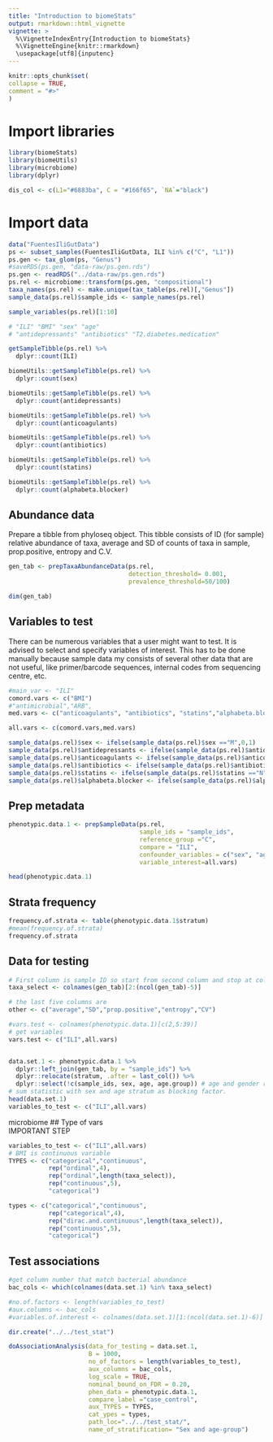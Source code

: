 ```yaml
---
title: "Introduction to biomeStats"
output: rmarkdown::html_vignette
vignette: >
  %\VignetteIndexEntry{Introduction to biomeStats}
  %\VignetteEngine{knitr::rmarkdown}
  \usepackage[utf8]{inputenc}
---
```

  
```r
knitr::opts_chunk$set(
collapse = TRUE,
comment = "#>"
)
```

# Import libraries  

```r
library(biomeStats)
library(biomeUtils)
library(microbiome)
library(dplyr)
```


```r
dis_col <- c(L1="#6883ba", C = "#166f65", `NA`="black") 
```

# Import data  
```r
data("FuentesIliGutData")
ps <- subset_samples(FuentesIliGutData, ILI %in% c("C", "L1"))
ps.gen <- tax_glom(ps, "Genus")
#saveRDS(ps.gen, "data-raw/ps.gen.rds")
ps.gen <- readRDS("../data-raw/ps.gen.rds")
ps.rel <- microbiome::transform(ps.gen, "compositional")
taxa_names(ps.rel) <- make.unique(tax_table(ps.rel)[,"Genus"])
sample_data(ps.rel)$sample_ids <- sample_names(ps.rel)

```

```r
sample_variables(ps.rel)[1:10]

# "ILI" "BMI" "sex" "age"
# "antidepressants" "antibiotics" "T2.diabetes.medication"
```


```r
getSampleTibble(ps.rel) %>% 
  dplyr::count(ILI)
```

```r

biomeUtils::getSampleTibble(ps.rel) %>% 
  dplyr::count(sex)

biomeUtils::getSampleTibble(ps.rel) %>% 
  dplyr::count(antidepressants)

biomeUtils::getSampleTibble(ps.rel) %>% 
  dplyr::count(anticoagulants)

biomeUtils::getSampleTibble(ps.rel) %>% 
  dplyr::count(antibiotics)

biomeUtils::getSampleTibble(ps.rel) %>% 
  dplyr::count(statins)

biomeUtils::getSampleTibble(ps.rel) %>% 
  dplyr::count(alphabeta.blocker)

```

## Abundance data  

Prepare a tibble from phyloseq object. This tibble consists of ID (for sample) relative abundance of taxa, average and SD of counts of taxa in sample, prop.positive, entropy and C.V.                      

```r

gen_tab <- prepTaxaAbundanceData(ps.rel,
                                 detection_threshold= 0.001,
                                 prevalence_threshold=50/100)

dim(gen_tab)
```

## Variables to test   

There can be numerous variables that a user might want to test. It is advised to select and specify variables of interest. This has to be done manually because sample data my consists of several other data that are not useful, like primer/barcode sequences, internal codes from sequencing centre, etc.  

```r

#main_var <- "ILI"
comord.vars <- c("BMI")
#"antimicrobial","ARB",
med.vars <- c("anticoagulants", "antibiotics", "statins","alphabeta.blocker")

all.vars <- c(comord.vars,med.vars)
```

```r

sample_data(ps.rel)$sex <- ifelse(sample_data(ps.rel)$sex =="M",0,1)
sample_data(ps.rel)$antidepressants <- ifelse(sample_data(ps.rel)$antidepressants =="N",0,1)
sample_data(ps.rel)$anticoagulants <- ifelse(sample_data(ps.rel)$anticoagulants =="N",0,1)
sample_data(ps.rel)$antibiotics <- ifelse(sample_data(ps.rel)$antibiotics =="N",0,1)
sample_data(ps.rel)$statins <- ifelse(sample_data(ps.rel)$statins =="N",0,1)
sample_data(ps.rel)$alphabeta.blocker <- ifelse(sample_data(ps.rel)$alphabeta.blocker =="N",0,1)

```

## Prep metadata  

```r

phenotypic.data.1 <- prepSampleData(ps.rel,
                                    sample_ids = "sample_ids",
                                    reference_group ="C",
                                    compare = "ILI",
                                    confounder_variables = c("sex", "age"),
                                    variable_interest=all.vars)

head(phenotypic.data.1)

```
## Strata frequency  
```r

frequency.of.strata <- table(phenotypic.data.1$stratum)
#mean(frequency.of.strata)
frequency.of.strata

```


## Data for testing
```r

# First column is sample ID so start from second column and stop at column 5 from last
taxa_select <- colnames(gen_tab)[2:(ncol(gen_tab)-5)]

# the last five columns are
other <- c("average","SD","prop.positive","entropy","CV")

#vars.test <- colnames(phenotypic.data.1)[c(2,5:39)]
# get variables
vars.test <- c("ILI",all.vars)


data.set.1 <- phenotypic.data.1 %>%
  dplyr::left_join(gen_tab, by = "sample_ids") %>%
  dplyr::relocate(stratum, .after = last_col()) %>%
  dplyr::select(!c(sample_ids, sex, age, age.group)) # age and gender removed as we treat them as confounders
# sum statistic with sex and age stratum as blocking factor.
head(data.set.1)
variables_to_test <- c("ILI",all.vars)
```


microbiome
## Type of vars  
IMPORTANT STEP 
```r

variables_to_test <- c("ILI",all.vars)
# BMI is continuous variable
TYPES <- c("categorical","continuous",
           rep("ordinal",4),
           rep("ordinal",length(taxa_select)),
           rep("continuous",5),
           "categorical")

types <- c("categorical","continuous",
           rep("categorical",4),
           rep("dirac.and.continuous",length(taxa_select)),
           rep("continuous",5),
           "categorical")


```


## Test associations   

```r
#get column number that match bacterial abundance
bac_cols <- which(colnames(data.set.1) %in% taxa_select)

#no.of.factors <- length(variables_to_test)
#aux.columns <- bac_cols
#variables.of.interest <- colnames(data.set.1)[1:(ncol(data.set.1)-6)]

```


```r
dir.create("../../test_stat")

doAssociationAnalysis(data_for_testing = data.set.1,
                      B = 1000,
                      no_of_factors = length(variables_to_test),
                      aux_columns = bac_cols,
                      log_scale = TRUE,
                      nominal_bound_on_FDR = 0.20,
                      phen_data = phenotypic.data.1,
                      compare_label ="case_control",
                      aux_TYPES = TYPES,
                      cat_ypes = types,
                      path_loc="../../test_stat/",
                      name_of_stratification= "Sex and age-group")
```







